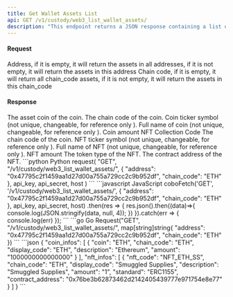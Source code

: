 ```yaml
---
title: Get Wallet Assets List
api: GET /v1/custody/web3_list_wallet_assets/ 
description: "This endpoint returns a JSON response containing a list of assets (coins and NFTs) and their respective information for a given wallet address and chain code. The response includes the coin's name, chain code, display code, description, and balance. For NFTs, the response includes the NFT code, chain code, display code, description, balance, token type, and contract address."
---
```

#### Request 

<ParamField query="address" type="String" >Address, if it is empty, it will return the assets in all addresses, if it is not empty, it will return the assets in this address</ParamField>
<ParamField query="chain_code" type="String" >Chain code, if it is empty, it will return all chain_code assets, if it is not empty, it will return the assets in this chain_code</ParamField>

#### Response
<ResponseField name="coin_infos" type="object[]">
  <Expandable title="object">
    <ResponseField name="coin" type="String" >The asset coin of the coin.</ResponseField>
    <ResponseField name="chain_code" type="String" >The chain code of the coin.</ResponseField>
    <ResponseField name="display_code" type="String" >Coin ticker symbol (not unique, changeable, for reference only ).</ResponseField>
    <ResponseField name="description" type="String" >Full name of coin (not unique, changeable, for reference only ).</ResponseField>
    <ResponseField name="amount" type="String" >Coin amount</ResponseField>
  </Expandable>
</ResponseField>
<ResponseField name="nft_infos" type="object[]">
  <Expandable title="object">
    <ResponseField name="nft_code" type="String" >NFT Collection Code</ResponseField>
    <ResponseField name="chain_code" type="String" >The chain code of the coin.</ResponseField>
    <ResponseField name="display_code" type="String" >NFT ticker symbol (not unique, changeable, for reference only ).</ResponseField>
    <ResponseField name="description" type="String" >Full name of NFT (not unique, changeable, for reference only ).</ResponseField>
    <ResponseField name="amount" type="String" >NFT amount</ResponseField>
    <ResponseField name="standard" type="String" >The token type of the NFT.</ResponseField>
    <ResponseField name="contract_address" type="String" >The contract address of the NFT.</ResponseField>
  </Expandable>
</ResponseField>


<RequestExample>
```python Python
request(
    "GET",
    "/v1/custody/web3_list_wallet_assets/",
    {
        "address": "0x47795c2f1459aa1d27d00a755a729cc2c9b952df",
        "chain_code": "ETH"
    },
    api_key, api_secret, host
)
```
```javascript JavaScript
coboFetch('GET', '/v1/custody/web3_list_wallet_assets/', {
      "address": "0x47795c2f1459aa1d27d00a755a729cc2c9b952df",
      "chain_code": "ETH"
}, api_key, api_secret, host)
    .then(res => {
        res.json().then((data)=>{
            console.log(JSON.stringify(data, null, 4));
        })
    }).catch(err => {
        console.log(err)
    });
```
```go Go
Request("GET", "/v1/custody/web3_list_wallet_assets/", map[string]string{
      "address": "0x47795c2f1459aa1d27d00a755a729cc2c9b952df",
      "chain_code": "ETH"
})
```
</RequestExample>

<ResponseExample>
```json
{
  "coin_infos": [
    {
      "coin": "ETH",
      "chain_code": "ETH",
      "display_code": "ETH",
      "description": "Ethereum",
      "amount": "1000000000000000"
    }
  ],
  "nft_infos": [
    {
      "nft_code": "NFT_ETH_SS",
      "chain_code": "ETH",
      "display_code": "Smuggled Supplies",
      "description": "Smuggled Supplies",
      "amount": "1",
      "standard": "ERC1155",
      "contract_address": "0x76be3b62873462d2142405439777e971754e8e77"
    }
  ]
}
```
</ResponseExample>
